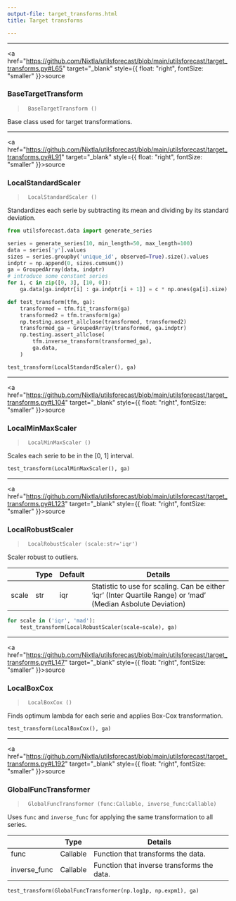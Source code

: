 ```yaml
---
output-file: target_transforms.html
title: Target transforms

---
```


------------------------------------------------------------------------

<a
href="https://github.com/Nixtla/utilsforecast/blob/main/utilsforecast/target_transforms.py#L65"
target="_blank" style={{ float: "right", fontSize: "smaller" }}>source</a>

### BaseTargetTransform

> ``` text
>  BaseTargetTransform ()
> ```

Base class used for target transformations.

------------------------------------------------------------------------

<a
href="https://github.com/Nixtla/utilsforecast/blob/main/utilsforecast/target_transforms.py#L91"
target="_blank" style={{ float: "right", fontSize: "smaller" }}>source</a>

### LocalStandardScaler

> ``` text
>  LocalStandardScaler ()
> ```

Standardizes each serie by subtracting its mean and dividing by its
standard deviation.

```python
from utilsforecast.data import generate_series
```


```python
series = generate_series(10, min_length=50, max_length=100)
data = series['y'].values
sizes = series.groupby('unique_id', observed=True).size().values
indptr = np.append(0, sizes.cumsum())
ga = GroupedArray(data, indptr)
# introduce some constant series
for i, c in zip([0, 3], [10, 0]):
    ga.data[ga.indptr[i] : ga.indptr[i + 1]] = c * np.ones(ga[i].size)
```


```python
def test_transform(tfm, ga):
    transformed = tfm.fit_transform(ga)
    transformed2 = tfm.transform(ga)
    np.testing.assert_allclose(transformed, transformed2)
    transformed_ga = GroupedArray(transformed, ga.indptr)
    np.testing.assert_allclose(
        tfm.inverse_transform(transformed_ga),
        ga.data,
    )
```


```python
test_transform(LocalStandardScaler(), ga)
```

------------------------------------------------------------------------

<a
href="https://github.com/Nixtla/utilsforecast/blob/main/utilsforecast/target_transforms.py#L104"
target="_blank" style={{ float: "right", fontSize: "smaller" }}>source</a>

### LocalMinMaxScaler

> ``` text
>  LocalMinMaxScaler ()
> ```

Scales each serie to be in the \[0, 1\] interval.

```python
test_transform(LocalMinMaxScaler(), ga)
```

------------------------------------------------------------------------

<a
href="https://github.com/Nixtla/utilsforecast/blob/main/utilsforecast/target_transforms.py#L123"
target="_blank" style={{ float: "right", fontSize: "smaller" }}>source</a>

### LocalRobustScaler

> ``` text
>  LocalRobustScaler (scale:str='iqr')
> ```

Scaler robust to outliers.

|       | **Type** | **Default** | **Details**                                                                                                   |
|------|------------------|-------------------------|-------------------------|
| scale | str      | iqr         | Statistic to use for scaling. Can be either ‘iqr’ (Inter Quartile Range) or ‘mad’ (Median Asbolute Deviation) |

```python
for scale in ('iqr', 'mad'):
    test_transform(LocalRobustScaler(scale=scale), ga)
```

------------------------------------------------------------------------

<a
href="https://github.com/Nixtla/utilsforecast/blob/main/utilsforecast/target_transforms.py#L147"
target="_blank" style={{ float: "right", fontSize: "smaller" }}>source</a>

### LocalBoxCox

> ``` text
>  LocalBoxCox ()
> ```

Finds optimum lambda for each serie and applies Box-Cox transformation.

```python
test_transform(LocalBoxCox(), ga)
```

------------------------------------------------------------------------

<a
href="https://github.com/Nixtla/utilsforecast/blob/main/utilsforecast/target_transforms.py#L192"
target="_blank" style={{ float: "right", fontSize: "smaller" }}>source</a>

### GlobalFuncTransformer

> ``` text
>  GlobalFuncTransformer (func:Callable, inverse_func:Callable)
> ```

Uses `func` and `inverse_func` for applying the same transformation to
all series.

|              | **Type** | **Details**                                |
|--------------|----------|--------------------------------------------|
| func         | Callable | Function that transforms the data.         |
| inverse_func | Callable | Function that inverse transforms the data. |

```python
test_transform(GlobalFuncTransformer(np.log1p, np.expm1), ga)
```

